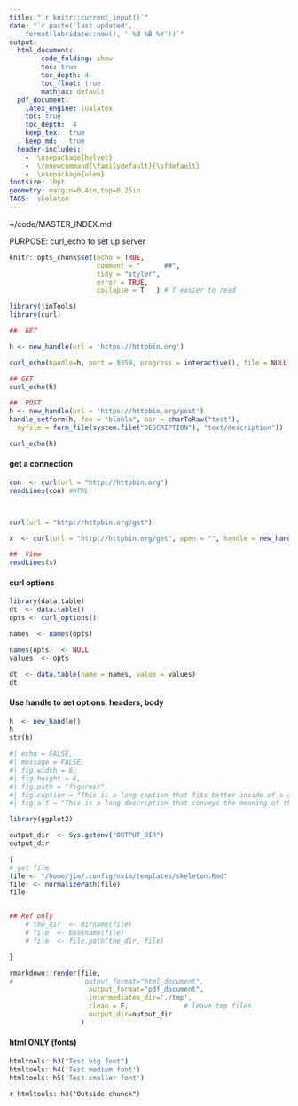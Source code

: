 ```yaml
---
title: "`r knitr::current_input()`"
date: "`r paste('last updated', 
    format(lubridate::now(), ' %d %B %Y'))`"
output:   
  html_document:  
        code_folding: show
        toc: true 
        toc_depth: 4
        toc_float: true
        mathjax: default
  pdf_document:   
    latex_engine: lualatex  
    toc: true
    toc_depth:  4   
    keep_tex:  true
    keep_md:   true
  header-includes:  
    -  \usepackage{helvet}  
    -  \renewcommand{\familydefault}{\sfdefault}  
    -  \usepackage{ulem}
fontsize: 10pt   
geometry: margin=0.4in,top=0.25in   
TAGS:  skeleton
---
```

~/code/MASTER_INDEX.md

PURPOSE:    curl_echo to set up server

```r
knitr::opts_chunk$set(echo = TRUE,
                      comment = "      ##",
                      tidy = "styler",
                      error = TRUE,
                      collapse = T   ) # T easier to read
```

```r
library(jimTools)
library(curl)
``` 
```r
##  GET

h <- new_handle(url = 'https://httpbin.org')

curl_echo(handle=h, port = 9359, progress = interactive(), file = NULL)

## GET
curl_echo(h)

##  POST
h <- new_handle(url = 'https://httpbin.org/post')
handle_setform(h, foo = "blabla", bar = charToRaw("test"),
  myfile = form_file(system.file("DESCRIPTION"), "text/description"))

curl_echo(h)
```

####   get a connection
```r
con  <- curl(url = "http://httpbin.org") 
readLines(con) #HTML



curl(url = "http://httpbin.org/get") 

x  <- curl(url = "http://httpbin.org/get", open = "", handle = new_handle())

##  View
readLines(x)
```

#### curl options
```r
library(data.table)
dt  <- data.table()
opts <- curl_options() 

names  <- names(opts)

names(opts)  <- NULL
values  <- opts 

dt  <- data.table(name = names, value = values)  
dt

```

####    Use handle to set options, headers, body
```r
h  <- new_handle()
h
str(h)

```

















<!-- new way to set CHUNK OPTIONS -->
```r
#| echo = FALSE,
#| message = FALSE,
#| fig.width = 6, 
#| fig.height = 6,
#| fig.path = "figures/",
#| fig.caption = "This is a long caption that fits better inside of a code chunk",
#| fig.alt = "This is a long description that conveys the meaning of the visual."

library(ggplot2)
```


```r
output_dir  <- Sys.getenv("OUTPUT_DIR")
output_dir

{
# get file
file <- "/home/jim/.config/nvim/templates/skeleton.Rmd"
file  <- normalizePath(file)
file


## Ref only
    # the_dir  <- dirname(file)
    # file  <- basename(file)
    # file  <- file.path(the_dir, file)

}

rmarkdown::render(file,
#                  output_format="html_document",
                    output_format="pdf_document",
                    intermediates_dir='./tmp',
                    clean = F,              # leave tmp files
                    output_dir=output_dir
                  )
```

#### html ONLY (fonts)
```r
htmltools::h3("Test big font")
htmltools::h4('Test medium font')
htmltools::h5('Test smaller font')
```
`r htmltools::h3("Outside chunck")`
